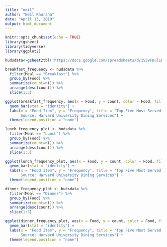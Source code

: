 ```yaml
---
title: "neil"
author: "Neil Khurana"
date: "April 13, 2019"
output: html_document
---
```


```r
knitr::opts_chunk$set(echo = TRUE) 
library(gsheet)
library(tidyverse)
library(ggplot2)
```


```r
hudsdata<-gsheet2tbl('https://docs.google.com/spreadsheets/d/1S3vFDul1PeB84Zd8G5ewe1ocZ6ezidQzAp5gn1eiHtQ/edit#gid=0')
```

```r
breakfast_frequency <- hudsdata %>% 
  filter(Meal == "Breakfast") %>% 
  group_by(Food) %>% 
  summarize(count=n()) %>% 
  arrange(desc(count)) %>% 
  slice(1:5)  

ggplot(breakfast_frequency, aes(x = Food, y = count, color = Food, fill = Food)) +
  geom_bar(stat = "identity") +
  labs(x = "Food Item", y = "Frequency", title = "Top Five Most Served Breakfast Items by HUDS", caption ="Data collected from 11/10/2018 - 4/13/2019 \n 
       Source: Harvard University Dining Services") +
  theme(legend.position = "none")

```

```r
lunch_frequency_plot <- hudsdata %>% 
  filter(Meal == "Lunch") %>% 
  group_by(Food) %>% 
  summarize(count=n()) %>% 
  arrange(desc(count)) %>%
  slice(1:5) 

ggplot(lunch_frequency_plot, aes(x = Food, y = count, color = Food, fill = Food)) +
  geom_bar(stat = "identity") +
  labs(x = "Food Item", y = "Frequency", title = "Top Five Most Served Lunch Items by HUDS", caption ="Data collected from 11/10/2018 - 4/13/2019 \n 
       Source: Harvard University Dining Services") +
  theme(legend.position = "none")
```

```r
dinner_frequency_plot <- hudsdata %>% 
  filter(Meal == "Dinner") %>% 
  group_by(Food) %>% 
  summarize(count=n()) %>% 
  arrange(desc(count)) %>% 
  slice(1:5) 

ggplot(dinner_frequency_plot, aes(x = Food, y = count, color = Food, fill = Food)) +
  geom_bar(stat = "identity") +
  labs(x = "Food Item", y = "Frequency", title = "Top Five Most Served Dinner Items by HUDS", caption ="Data collected from 11/10/2018 - 4/13/2019 \n 
       Source: Harvard University Dining Services") +
  theme(legend.position = "none")
```